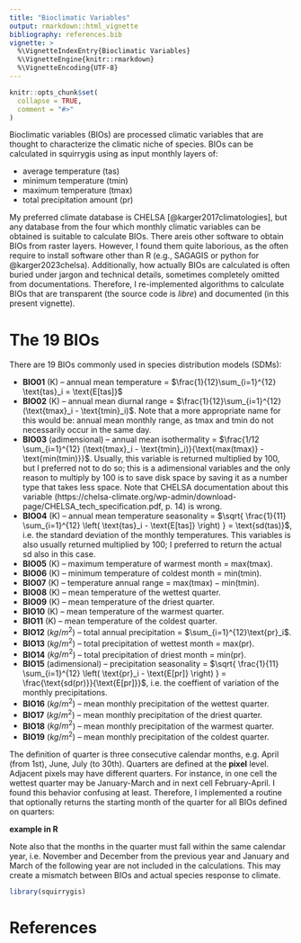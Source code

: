 ```yaml
---
title: "Bioclimatic Variables"
output: rmarkdown::html_vignette
bibliography: references.bib
vignette: >
  %\VignetteIndexEntry{Bioclimatic Variables}
  %\VignetteEngine{knitr::rmarkdown}
  %\VignetteEncoding{UTF-8}
---
```


```r
knitr::opts_chunk$set(
  collapse = TRUE,
  comment = "#>"
)
```

Bioclimatic variables (BIOs) are processed climatic variables that are thought to characterize the climatic niche of species.
BIOs can be calculated in squirrygis using as input monthly layers of:

  - average temperature (tas)
  - minimum temperature (tmin)
  - maximum temperature (tmax)
  - total precipitation amount (pr)

My preferred climate database is CHELSA [@karger2017climatologies], but any database from the four which monthly climatic variables can be obtained is suitable to calculate BIOs.
There areis other software to obtain BIOs from raster layers.
However, I found them quite laborious, as the often require to install software other than R (e.g., SAGAGIS or python for @karger2023chelsa).
Additionally, how actually BIOs are calculated is often buried under jargon and technical details, sometimes completely omitted from documentations.
Therefore, I re-implemented algorithms to calculate BIOs that are transparent (the source code is *libre*) and documented (in this present vignette).

# The 19 BIOs

There are 19 BIOs commonly used in species distribution models (SDMs):

  - **BIO01** (K) -- annual mean temperature = $\frac{1}{12}\sum_{i=1}^{12} \text{tas}_i = \text{E[tas]}$
  - **BIO02** (K) -- annual mean diurnal range = $\frac{1}{12}\sum_{i=1}^{12} (\text{tmax}_i - \text{tmin}_i)$. Note that a more appropriate name for this would be: annual mean monthly range, as tmax and tmin do not necessarily occur in the same day.
  - **BIO03** (adimensional) -- annual mean isothermality = $\frac{1/12 \sum_{i=1}^{12} (\text{tmax}_i - \text{tmin}_i)}{\text{max(tmax)} - \text{min(tmin)}}$. Usually, this variable is returned multiplied by 100, but I preferred not to do so; this is a adimensional variables and the only reason to multiply by 100 is to save disk space by saving it as a number type that takes less space. Note that CHELSA documentation about this variable (https://chelsa-climate.org/wp-admin/download-page/CHELSA_tech_specification.pdf, p. 14) is wrong.
  - **BIO04** (K) -- annual mean temperature seasonality = $\sqrt{ \frac{1}{11} \sum_{i=1}^{12} \left( \text{tas}_i - \text{E[tas]} \right) } = \text{sd(tas)}$, i.e. the standard deviation of the monthly temperatures. This variables is also usually returned multiplied by 100; I preferred to return the actual sd also in this case.
  - **BIO05** (K) -- maximum temperature of warmest month = $\text{max(tmax)}$.
  - **BIO06** (K) -- minimum temperature of coldest month = $\text{min(tmin)}$.
  - **BIO07** (K) -- temperature annual range = $\text{max(tmax)} - \text{min(tmin)}$.
  - **BIO08** (K) -- mean temperature of the wettest quarter.
  - **BIO09** (K) -- mean temperature of the driest quarter.
  - **BIO10** (K) -- mean temperature of the warmest quarter.
  - **BIO11** (K) -- mean temperature of the coldest quarter.
  - **BIO12** ($kg/m^2$) -- total annual precipitation = $\sum_{i=1}^{12}\text{pr}_i$.
  - **BIO13** ($kg/m^2$) -- total precipitation of wettest month = $\text{max(pr})$.
  - **BIO14** ($kg/m^2$) -- total precipitation of driest month = $\text{min(pr})$.
  - **BIO15** (adimensional) -- precipitation seasonality = $\sqrt{ \frac{1}{11} \sum_{i=1}^{12} \left( \text{pr}_i - \text{E[pr]} \right) } = \frac{\text{sd(pr)}}{\text{E[pr]}}$, i.e. the coeffient of variation of the monthly precipitations.
  - **BIO16** ($kg/m^2$) -- mean monthly precipitation of the wettest quarter.
  - **BIO17** ($kg/m^2$) -- mean monthly precipitation of the driest quarter.
  - **BIO18** ($kg/m^2$) -- mean monthly precipitation of the warmest quarter.
  - **BIO19** ($kg/m^2$) -- mean monthly precipitation of the coldest quarter.
  
The definition of quarter is three consecutive calendar months, e.g. April (from 1st), June, July (to 30th).
Quarters are defined at the **pixel** level.
Adjacent pixels may have different quarters.
For instance, in one cell the wettest quarter may be January-March and in next cell February-April.
I found this behavior confusing at least.
Therefore, I implemented a routine that optionally returns the starting month of the quarter for all BIOs defined on quarters:

**example in R**

Note also that the months in the quarter must fall within the same calendar year, i.e. November and December from the previous year and January and March of the following year are not included in the calculations.
This may create a mismatch between BIOs and actual species response to climate.


```r
library(squirrygis)
```

# References
